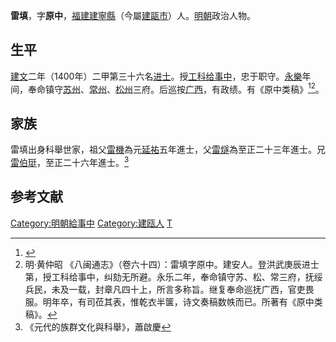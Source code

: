 '''雷填'''，字'''原中'''，[[福建|福建]][[建寧縣|建寧縣]]（今屬[[建甌市|建甌市]]）人。[[明朝|明朝]]政治人物。

==生平==
[[建文|建文]]二年（1400年）二甲第三十六名[[进士|进士]]。授[[工科|工科]][[给事中|给事中]]，忠于职守。[[永乐_(明朝)|永樂]]年间，奉命镇守[[苏州|苏州]]、[[常州|常州]]、[[松州|松州]]三府。后巡按[[广西|广西]]，有政绩。有《原中类稿》<ref>{{cite book | language = zh-hans | author = 潘荣胜 | coauthors =  | title = 《明清进士录》 | url =  | date = 2006年 | location =  | publisher = [[中华书局|中华书局]] | id =  | isbn = 9787101043501 | pages = 19-20页 }}</ref><ref>明·黄仲昭 《八闽通志》（卷六十四）：雷填字原中。建安人。登洪武庚辰进士第，授工科给事中，纠劾无所避。永乐二年，奉命镇守苏、松、常三府，抚绥兵民，未及一载，封章凡四十上，所言多称旨。继复奉命巡抚广西，官吏畏服。明年卒，有司莅其表，惟乾衣半箧，诗文奏稿数帙而已。所著有《原中类稿》。</ref>。

==家族==
雷填出身科舉世家，祖父[[雷機|雷機]]為元[[延祐|延祐]]五年進士，父[[雷燧|雷燧]]為至正二十三年進士。兄[[雷伯珽|雷伯珽]]，至正二十六年進士。<ref>《元代的族群文化與科舉》，蕭啟慶</ref>

==参考文献==
{{Reflist}}

{{明朝人物小作品}}
{{建文二年庚辰科殿試金榜}}

{{DEFAULTSORT:Lei雷}}
[[Category:明朝給事中|Category:明朝給事中]]
[[Category:建瓯人|Category:建瓯人]]
[[Category:雷姓|T]]